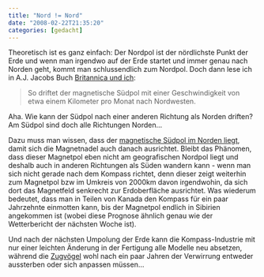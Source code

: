 ```yaml
---
title: "Nord != Nord"
date: "2008-02-22T21:35:20"
categories: [gedacht]
---
```


Theoretisch ist es ganz einfach: Der Nordpol ist der nördlichste Punkt der Erde und wenn man irgendwo auf der Erde startet und immer genau nach Norden geht, kommt man schlussendlich zum Nordpol. Doch dann lese ich in A.J. Jacobs Buch [Britannica und ich](http://www.ullsteinbuchverlage.de/listhc/buch.php?id=9744&page=buchaz&sort=&auswahl=A&pagenum=1):

> So driftet der magnetische Südpol mit einer Geschwindigkeit von etwa einem Kilometer pro Monat nach Nordwesten.

Aha. Wie kann der Südpol nach einer anderen Richtung als Norden driften? Am Südpol sind doch alle Richtungen Norden...

Dazu muss man wissen, dass der [magnetische Südpol im Norden liegt](http://de.wikipedia.org/wiki/Nordpol#Arktischer_Magnetpol), damit sich die Magnetnadel auch danach ausrichtet. Bleibt das Phänomen, dass dieser Magnetpol eben nicht am geografischen Nordpol liegt und deshalb auch in anderen Richtungen als Süden wandern kann - wenn man sich nicht gerade nach dem Kompass richtet, denn dieser zeigt weiterhin zum Magnetpol bzw im Umkreis von 2000km davon irgendwohin, da sich dort das Magnetfeld senkrecht zur Erdoberfläche ausrichtet. Was wiederum bedeutet, dass man in Teilen von Kanada den Kompass für ein paar Jahrzehnte einmotten kann, bis der Magnetpol endlich in Sibirien angekommen ist (wobei diese Prognose ähnlich genau wie der Wetterbericht der nächsten Woche ist).

Und nach der nächsten Umpolung der Erde kann die Kompass-Industrie mit nur einer leichten Änderung in der Fertigung alle Modelle neu absetzen, während die [Zugvögel](http://de.wikipedia.org/wiki/Magnetsinn) wohl nach ein paar Jahren der Verwirrung entweder aussterben oder sich anpassen müssen...
